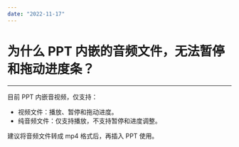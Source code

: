 ```yaml
---
date: "2022-11-17"
---
```

# 为什么 PPT 内嵌的音频文件，无法暂停和拖动进度条？

- - -

目前 PPT 内嵌音视频，仅支持：

- 视频文件：播放、暂停和拖动进度。
- 纯音频文件：仅支持播放，不支持暂停和进度调整。

建议将音频文件转成 mp4 格式后，再插入 PPT 使用。
